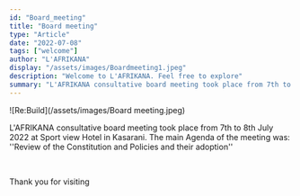 ```yaml
---
id: "Board_meeting"
title: "Board meeting"
type: "Article"
date: "2022-07-08"
tags: ["welcome"]
author: "L'AFRIKANA"
display: "/assets/images/Boardmeeting1.jpeg"
description: "Welcome to L'AFRIKANA. Feel free to explore"
summary: "L'AFRIKANA consultative board meeting took place from 7th to 8th July 2022 at Sport view Hotel in Kasarani. The main Agenda of the meeting was: ''Review of the Constitution and Policies and their adoption'' "
---
```

![Re:Build](/assets/images/Board meeting.jpeg)

L'AFRIKANA consultative board meeting took place from 7th to 8th July 2022 at Sport view Hotel in Kasarani. The main Agenda of the meeting was: ''Review of the Constitution and Policies and their adoption''

<br/>

Thank you for visiting

